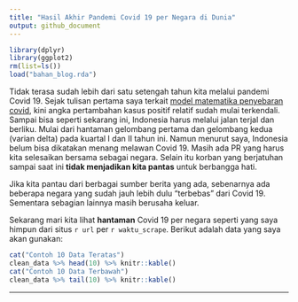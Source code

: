 ```yaml
---
title: "Hasil Akhir Pandemi Covid 19 per Negara di Dunia"
output: github_document
---
```


```r
library(dplyr)
library(ggplot2)
rm(list=ls())
load("bahan_blog.rda")
```

Tidak terasa sudah lebih dari satu setengah tahun kita melalui pandemi Covid 19. Sejak tulisan pertama saya terkait [model matematika penyebaran covid](https://ikanx101.com/blog/covid/), kini angka pertambahan kasus positif relatif sudah mulai terkendali. Sampai bisa seperti sekarang ini, Indonesia harus melalui jalan terjal dan berliku. Mulai dari hantaman gelombang pertama dan gelombang kedua (varian delta) pada kuartal I dan II tahun ini. Namun menurut saya, Indonesia belum bisa dikatakan menang melawan Covid 19. Masih ada PR yang harus kita selesaikan bersama sebagai negara. Selain itu korban yang berjatuhan sampai saat ini __tidak menjadikan kita pantas__ untuk berbangga hati.

Jika kita pantau dari berbagai sumber berita yang ada, sebenarnya ada beberapa negara yang sudah jauh lebih dulu "terbebas" dari Covid 19. Sementara sebagian lainnya masih berusaha keluar.

Sekarang mari kita lihat __hantaman__ Covid 19 per negara seperti yang saya himpun dari situs `r url` per `r waktu_scrape`. Berikut adalah data yang saya akan gunakan:

```r
cat("Contoh 10 Data Teratas")
clean_data %>% head(10) %>% knitr::kable()
cat("Contoh 10 Data Terbawah")
clean_data %>% tail(10) %>% knitr::kable()
```


---



